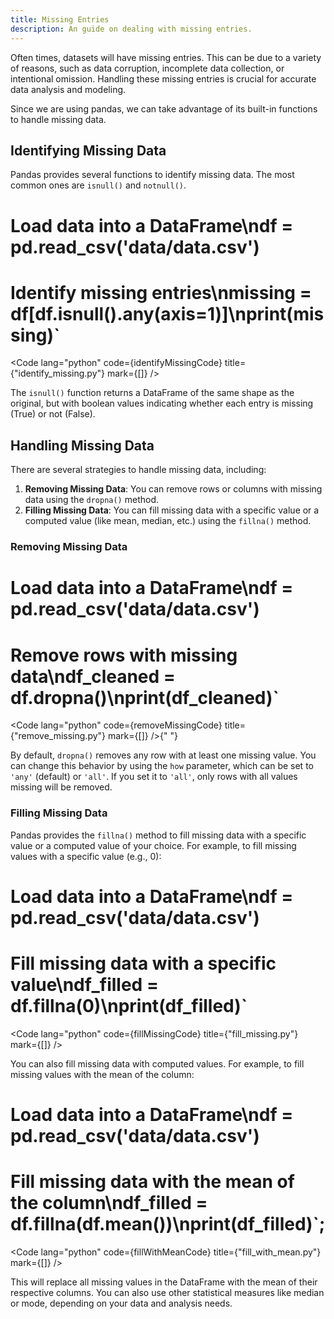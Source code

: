 ```yaml
---
title: Missing Entries
description: An guide on dealing with missing entries.
---
```



Often times, datasets will have missing entries. This can be due to a variety of reasons,
such as data corruption, incomplete data collection, or intentional omission.
Handling these missing entries is crucial for accurate data analysis and modeling.

Since we are using pandas, we can take advantage of its built-in functions to handle missing data.

## Identifying Missing Data

Pandas provides several functions to identify missing data. The most common ones are `isnull()` and `notnull()`.


# Load data into a DataFrame\ndf = pd.read_csv('data/data.csv')

# Identify missing entries\nmissing = df[df.isnull().any(axis=1)]\nprint(missing)`

<Code
  lang="python"
  code={identifyMissingCode}
  title={"identify_missing.py"}
  mark={[]}
/>

The `isnull()` function returns a DataFrame of the same shape as the original,
but with boolean values indicating whether each entry is missing (True) or not (False).

## Handling Missing Data

There are several strategies to handle missing data, including:

1. **Removing Missing Data**: You can remove rows or columns with missing data using the `dropna()` method.
2. **Filling Missing Data**: You can fill missing data with a specific value or a computed value (like mean, median, etc.) using the `fillna()` method.

### Removing Missing Data

# Load data into a DataFrame\ndf = pd.read_csv('data/data.csv')

# Remove rows with missing data\ndf_cleaned = df.dropna()\nprint(df_cleaned)`

<Code
  lang="python"
  code={removeMissingCode}
  title={"remove_missing.py"}
  mark={[]}
/>{" "}

By default, `dropna()` removes any row with at least one missing value.
You can change this behavior by using the `how` parameter, which can be set to `'any'` (default) or `'all'`.
If you set it to `'all'`, only rows with all values missing will be removed.

### Filling Missing Data

Pandas provides the `fillna()` method to fill missing data with a specific value or a computed value of your choice. For example, to fill missing values with a specific value (e.g., 0):


# Load data into a DataFrame\ndf = pd.read_csv('data/data.csv')

# Fill missing data with a specific value\ndf_filled = df.fillna(0)\nprint(df_filled)`

<Code
  lang="python"
  code={fillMissingCode}
  title={"fill_missing.py"}
  mark={[]}
/>

You can also fill missing data with computed values. For example, to fill missing values with the mean of the column:


# Load data into a DataFrame\ndf = pd.read_csv('data/data.csv')

# Fill missing data with the mean of the column\ndf_filled = df.fillna(df.mean())\nprint(df_filled)`;

<Code
  lang="python"
  code={fillWithMeanCode}
  title={"fill_with_mean.py"}
  mark={[]}
/>

This will replace all missing values in the DataFrame with the mean of their respective columns.
You can also use other statistical measures like median or mode, depending on your data and analysis needs.
